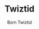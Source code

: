 ---
title: "Twiztid"
subtitle: "Born Twiztid"
creator: ""
categories: ["cds"]
featuredImage: "../src/assets/images/item/cds/DSC02994-5.png"
views: ["../src/assets/images/item/cds/DSC02994-5.png"]
nextItem: []
---
